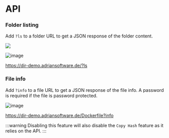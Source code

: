 # API

### Folder listing

Add `?ls` to a folder URL to get a JSON response of the folder content.

![](http1.gif)

![image](https://github.com/adrianschubek/dir-browser/assets/19362349/72464d3e-6cf2-475e-86ca-45534ad9fdce)

https://dir-demo.adriansoftware.de/?ls

### File info

Add `?info` to a file URL to get a JSON response of the file info. A password is required if the file is password protected.

![image](https://github.com/adrianschubek/dir-browser/assets/19362349/4e7e9928-50c6-41ee-864f-144866d6fe5f)

https://dir-demo.adriansoftware.de/Dockerfile?info

:::warning
Disabling this feature will also disable the `Copy Hash` feature as it relies on the API.
:::


<EnvConfig name="API" init="true" values="true,false" versions="3.1" />
